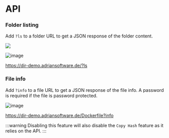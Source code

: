 # API

### Folder listing

Add `?ls` to a folder URL to get a JSON response of the folder content.

![](http1.gif)

![image](https://github.com/adrianschubek/dir-browser/assets/19362349/72464d3e-6cf2-475e-86ca-45534ad9fdce)

https://dir-demo.adriansoftware.de/?ls

### File info

Add `?info` to a file URL to get a JSON response of the file info. A password is required if the file is password protected.

![image](https://github.com/adrianschubek/dir-browser/assets/19362349/4e7e9928-50c6-41ee-864f-144866d6fe5f)

https://dir-demo.adriansoftware.de/Dockerfile?info

:::warning
Disabling this feature will also disable the `Copy Hash` feature as it relies on the API.
:::


<EnvConfig name="API" init="true" values="true,false" versions="3.1" />
